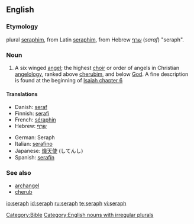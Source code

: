 ==English==

===Etymology===
{{back-form}} plural [[seraphim]], from Latin [[seraphim]], from Hebrew [[שרף]] (''saraf'') "seraph".

===Noun===
{{en-noun|pl=seraphs|pl2=seraphim}}

# {{context|Biblical}} A six winged [[angel]]; the highest [[choir]] or order of angels in Christian [[angelology]], ranked above [[cherubim]], and below [[God]]. A fine description is found at the beginning of [http://en.wikisource.org/wiki/Bible_%28World_English%29/Isaiah#Chapter_6 Isaiah chapter 6]

====Translations====
{{trans-top|highest order of angels}}
*Danish: [[seraf]]
*Finnish: [[serafi]]
*French: [[séraphin]] {{m}}
*Hebrew: [[שרף|שָׂרָף]] {{m}}
{{trans-mid}}
*German: Seraph {{m}}
*Italian: [[serafino]] {{m}}
*Japanese: [[熾天使]] (してんし)
*Spanish: [[serafín]]
{{trans-bottom}}

===See also===
*[[archangel]]
*[[cherub]]

[[Category:Bible]]
[[Category:English nouns with irregular plurals]]

[[io:seraph]]
[[id:seraph]]
[[ru:seraph]]
[[te:seraph]]
[[vi:seraph]]